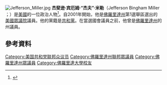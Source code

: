 [[File:Jefferson_Miller.jpg|thumb]]
'''杰斐逊·宾厄姆·“杰夫”·米勒'''（Jefferson Bingham Miller ；{{bd|1959年|6月27日}}）是[[美國|美國]]的一位政治人物<ref name="Profile">{{cite web|url=http://jeffmiller.house.gov/index.cfm?FuseAction=Bio.Home|title=Jeff Miller's Profile|deadurl=yes|archiveurl=https://web.archive.org/web/20060301165947/http://jeffmiller.house.gov/index.cfm?FuseAction=Bio.Home|archivedate=2006-03-01|accessdate=2016-01-05}}</ref>。自2001年開始，他是[[佛羅里達州|佛羅里達州]]第1選舉區選出的[[美國眾議院|美國眾議院]]議員。他的黨籍是[[共和黨_(美國)|共和黨]]。在當選國會議員之前，他曾是[[佛羅里達州|佛羅里達州]]的州議員。

== 參考資料 ==
{{reflist}}
{{DEFAULTSORT:Miller, Jeff}}
[[Category:美国共和党联邦众议员|Category:美国共和党联邦众议员]]
[[Category:佛羅里達州聯邦眾議員|Category:佛羅里達州聯邦眾議員]]
[[Category:佛羅里達州眾議員|Category:佛羅里達州眾議員]]
[[Category:佛羅里達大學校友|Category:佛羅里達大學校友]]